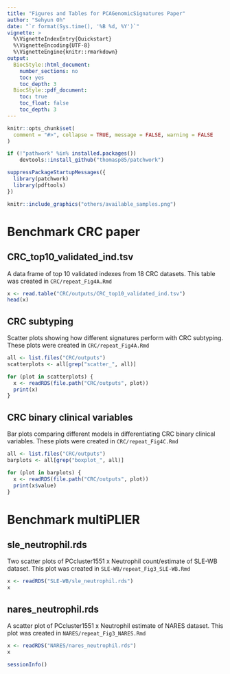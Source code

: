 ```yaml
---
title: "Figures and Tables for PCAGenomicSignatures Paper"
author: "Sehyun Oh"
date: "`r format(Sys.time(), '%B %d, %Y')`"
vignette: >
  %\VignetteIndexEntry{Quickstart}
  %\VignetteEncoding{UTF-8}
  %\VignetteEngine{knitr::rmarkdown}
output:
  BiocStyle::html_document:
    number_sections: no
    toc: yes
    toc_depth: 3
  BiocStyle::pdf_document:
    toc: true
    toc_float: false
    toc_depth: 3
---
```


```r
knitr::opts_chunk$set(
  comment = "#>", collapse = TRUE, message = FALSE, warning = FALSE 
)
```

```r
if (!"pathwork" %in% installed.packages())
    devtools::install_github("thomasp85/patchwork")

suppressPackageStartupMessages({
  library(patchwork)
  library(pdftools)
})
```


```r
knitr::include_graphics("others/available_samples.png")
```


# Benchmark CRC paper
## CRC_top10_validated_ind.tsv
A data frame of top 10 validated indexes from 18 CRC datasets. This table was 
created in `CRC/repeat_Fig4A.Rmd`

```r
x <- read.table("CRC/outputs/CRC_top10_validated_ind.tsv")
head(x)
```

## CRC subtyping
Scatter plots showing how different signatures perform with CRC subtyping. 
These plots were created in `CRC/repeat_Fig4A.Rmd`

```r
all <- list.files("CRC/outputs")
scatterplots <- all[grep("scatter_", all)]

for (plot in scatterplots) {
  x <- readRDS(file.path("CRC/outputs", plot))
  print(x)
}
```

## CRC binary clinical variables
Bar plots comparing different models in differentiating CRC binary clinical variables. 
These plots were created in `CRC/repeat_Fig4C.Rmd`

```r
all <- list.files("CRC/outputs")
barplots <- all[grep("boxplot_", all)]

for (plot in barplots) {
  x <- readRDS(file.path("CRC/outputs", plot))
  print(x$value)
}
```





# Benchmark multiPLIER 
## sle_neutrophil.rds
Two scatter plots of PCcluster1551 x Neutrophil count/estimate of SLE-WB dataset. 
This plot was created in `SLE-WB/repeat_Fig3_SLE-WB.Rmd`

```r
x <- readRDS("SLE-WB/sle_neutrophil.rds")
x
```

## nares_neutrophil.rds
A scatter plot of PCcluster1551 x Neutrophil estimate of NARES dataset. This plot
was created in `NARES/repeat_Fig3_NARES.Rmd`

```r
x <- readRDS("NARES/nares_neutrophil.rds")
x
```

```r
sessionInfo()
```

